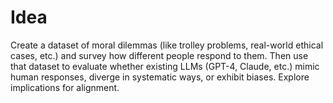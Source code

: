 
# Idea
Create a dataset of moral dilemmas (like trolley problems, real-world ethical cases, etc.) and survey how different people 
respond to them. Then use that dataset to evaluate whether existing LLMs (GPT-4, Claude, etc.) mimic human responses, diverge 
in systematic ways, or exhibit biases. Explore implications for alignment.